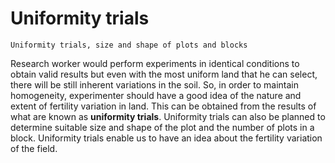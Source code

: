 # Uniformity trials

```{block2 item2, type='rmdnote'}
Uniformity trials, size and shape of plots and blocks
```   

Research worker would perform experiments in identical conditions to obtain valid results but even with the most uniform land that he can select, there will be still inherent variations in the soil. So, in order to maintain homogeneity, experimenter should have a good idea of the nature and extent of fertility variation in land. This can be obtained from the results of what are known as **uniformity trials**. Uniformity trials can also be planned to determine suitable size and shape of the plot and the number of plots in a block. Uniformity trials enable us to have an idea about the fertility variation of the field.  

